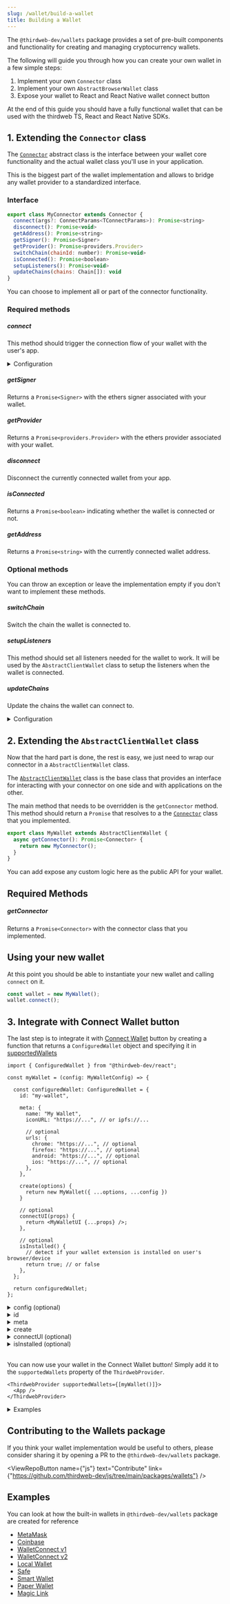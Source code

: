 ```yaml
---
slug: /wallet/build-a-wallet
title: Building a Wallet
---
```



The `@thirdweb-dev/wallets` package provides a set of pre-built components and functionality for creating and managing cryptocurrency wallets.

The following will guide you through how you can create your own wallet in a few simple steps:

1. Implement your own `Connector` class
2. Implement your own `AbstractBrowserWallet` class
3. Expose your wallet to React and React Native wallet connect button

At the end of this guide you should have a fully functional wallet that can be used with the thirdweb TS, React and React Native SDKs.

## 1. Extending the `Connector` class

The [`Connector`](/wallet/interfaces/connector) abstract class is the
interface between your wallet core functionality and the actual wallet class you'll use in your application.

This is the biggest part of the wallet implementation and allows to bridge any wallet provider to a standardized interface.

### Interface

```javascript
export class MyConnector extends Connector {
  connect(args?: ConnectParams<TConnectParams>): Promise<string>
  disconnect(): Promise<void>
  getAddress(): Promise<string>
  getSigner(): Promise<Signer>
  getProvider(): Promise<providers.Provider>
  switchChain(chainId: number): Promise<void>
  isConnected(): Promise<boolean>
  setupListeners(): Promise<void>
  updateChains(chains: Chain[]): void
}
```

You can choose to implement all or part of the connector functionality.

### Required methods

##### connect

This method should trigger the connection flow of your wallet with the user's app.

<details>
  <summary>Configuration</summary>
  <div>

#### args

The arguments needed to connect your wallet. This is specific to your wallet implementation which is why we leave it open for you to
add custom arguments here.

Returns a `string` containing the wallet address, or `undefined` if the connection failed.

```typescript
abstract connect(args?: ConnectParams<TConnectParams>): Promise<string>;

ConnectParams<TOpts extends Record<string, any> = {}> = {
  chainId?: number;
} & TOpts;
```

</div>
</details>

##### getSigner

Returns a `Promise<Signer>` with the ethers signer associated with your wallet.

##### getProvider

Returns a `Promise<providers.Provider>` with the ethers provider associated with your wallet.

##### disconnect

Disconnect the currently connected wallet from your app.

##### isConnected

Returns a `Promise<boolean>` indicating whether the wallet is connected or not.

##### getAddress

Returns a `Promise<string>` with the currently connected wallet address.

### Optional methods

You can throw an exception or leave the implementation empty if you don't want to implement these methods.

##### switchChain

Switch the chain the wallet is connected to.

##### setupListeners

This method should set all listeners needed for the wallet to work. It will be used by the `AbstractClientWallet` class to setup the listeners
when the wallet is connected.

##### updateChains

Update the chains the wallet can connect to.

<details>
  <summary>Configuration</summary>
  <div>

#### chains

The chains that are supported by the wallet. Defaults to our default chains.

Must be an array of `Chain` objects.

```typescript
type Chain = {
  chainId: number;
  chainName: string;
  nativeCurrency: {
    name: string;
    symbol: string;
    decimals: number;
  };
  rpcUrls: string[];
  blockExplorerUrls: string[];
};
```

</div>
</details>

## 2. Extending the `AbstractClientWallet` class

Now that the hard part is done, the rest is easy, we just need to wrap our connector in a `AbstractClientWallet` class.

The [`AbstractClientWallet`](/wallet/interface/abstract-client-wallet) class is the base
class that provides an interface for interacting with your connector on one side and with applications on the other.

The main method that needs to be overridden is the `getConnector` method. This method should return a `Promise`
that resolves to a the [`Connector`](https://github.com/thirdweb-dev/js/blob/main/packages/wallets/src/evm/interfaces/connector.ts#L6)
class that you implemented.

```javascript
export class MyWallet extends AbstractClientWallet {
  async getConnector(): Promise<Connector> {
    return new MyConnector();
  }
}
```

You can add expose any custom logic here as the public API for your wallet.

## Required Methods

##### getConnector

Returns a `Promise<Connector>` with the connector class that you implemented.

## Using your new wallet

At this point you should be able to instantiate your new wallet and calling `connect` on it.

```ts
const wallet = new MyWallet();
wallet.connect();
```

## 3. Integrate with Connect Wallet button

The last step is to integrate it with [Connect Wallet](/react/react.connectwallet) button by creating a function that returns a `ConfiguredWallet` object and specifying it in [supportedWallets](/react/react.thirdwebprovider#supportedwallets-optional)

```tsx
import { ConfiguredWallet } from "@thirdweb-dev/react";

const myWallet = (config: MyWalletConfig) => {

  const configuredWallet: ConfiguredWallet = {
    id: "my-wallet",

    meta: {
      name: "My Wallet",
      iconURL: "https://...", // or ipfs://...

      // optional
      urls: {
        chrome: "https://...", // optional
        firefox: "https://...", // optional
        android: "https://...", // optional
        ios: "https://...", // optional
      },
    },

    create(options) {
      return new MyWallet({ ...options, ...config })
    }

    // optional
    connectUI(props) {
      return <MyWalletUI {...props} />;
    },

    // optional
    isInstalled() {
      // detect if your wallet extension is installed on user's browser/device
      return true; // or false
    },
  };

  return configuredWallet;
};
```

<details>
  <summary> config (optional) </summary>
  <div>

If your wallet requires some extra configuration for creating a wallet instance that is not provided from the `create` function's argument, you can expose it as `config` from `myWallet` function and merge the `options` and `config` to provide all the properties required by your wallet.

```ts
// if the options are not enough
const myWallet = (config) => {
  const configuredWallet: ConfiguredWallet = {
    create(options) {
      return new MyWallet({ ...options, ...config });
    },

    // ...
  };
  return configuredWallet;
};
```

If your wallet does not require any configuration, you don't need to include the `config`

```ts
// if the options are enough
const myWallet = () => {
  const configuredWallet: ConfiguredWallet = {
    create(options) {
      return new MyWallet(options);
    },

    // ...
  };
  return configuredWallet;
};
```

</div>
</details>

<details>
  <summary> id </summary>
  <div>

A unique ID for your wallet that is used to identify your wallet among other wallets used in the app.

It can be anything, but using the name of your wallet as `id` is recommended as it
is not likely to be used by other wallets.

</div>
</details>

<details>
  <summary> meta </summary>
  <div>

metadata of your wallet.

### name and iconURL

`name` and `iconURL` are required. They are used to display your wallet in the list of supported wallets in Connect Wallet Modal

### urls

`urls` object is optional and all of its properties are optional as well.

```ts
{
  chrome?: string;
  firefox?: string;
  android?: string;
  ios?: string;
}
```

It is used to display a built-in "Get Started" screen. This screen renders UI for downloading the wallet's browser extension or iOS/Android app.

"Get started" screen's link is rendered below the list of supported wallets in ConnectWallet Modal - This link is only rendered if the first wallet in [supportedWallets](/react/react.thirdwebprovider#supportedwallets-optional) array) has the `urls` object in `meta`.

</div>
</details>

<details>
  <summary> create </summary>
  <div>

A function that creates and returns the wallet instance.

### Type

```ts
import { WalletOptions } from "@thirdweb-dev/wallets";
import { WalletInstance } from "@thirdweb-dev/react";

type Create = (options: WalletOptions) => WalletInstance;
```

You can create an instance of your wallet using the `options` provided by the `create` function and optionally use the `config` provided by the `myWallet` function.

```ts
create(options) {
  return new MyWallet({
    ...options,
    ...config,
  });
}
```

since the `create` method only provides `options` of type `WalletOptions` - the rest of the wallet-specific configuration (if any) can be exposed as `config` of the `myWallet` function.

</div>
</details>

<details>
  <summary> connectUI (optional) </summary>
  <div>

A function that returns a React component that renders the UI for connecting to your wallet.

This UI will be rendered inside the ConnectWallet Modal when the user clicks on your wallet in the list of supported wallets.

The `connectUI` function is given props of type `ConnectUIProps` which you can use in your UI to trigger various actions - like closing the modal, opening the modal, going back to the list of supported wallets etc.

### ConnectUIProps

```ts
{
   /**
   * close the connect wallet modal
   * @param reset -
   * - reset Connect Wallet Modal to initial state,
   * - so that if it's opened again, it will start from the wallet-selection screen
   * - default: `true`
   */
  close: (reset?: boolean) => void;

  /**
   * indicates whether the connect wallet modal is open or not
   */
  isOpen: boolean;

  /**
   * Open the connect wallet modal
   */
  open: () => void;

  /**
   * go back to the wallet selector screen in connect wallet modal
   */
  goBack: () => void;
};


```

### Headless Mode

If no `connectUI` is given, the wallet is assumed to be in "headless" mode - meaning that it does not require any UI to be rendered inside the ConnectWallet Modal to connect the wallet - This can be the case if either the wallet has its own UI that is appended to DOM or it does not require any UI at all.

In this case, when the user clicks on your wallet in the list of supported wallets, the `wallet.connect` method is called and the ConnectWallet Modal is closed.

</div>
</details>

<details>
  <summary> isInstalled (optional) </summary>
  <div>

A function that returns a boolean indicating whether your wallet is installed on the user's browser/device or not.

It is used to show an "installed" badge next to your wallet's name in the list of supported wallets in Connect Wallet Modal if this function is defined and returns `true`.

</div>
</details>

<br />

You can now use your wallet in the Connect Wallet button! Simply add it to the `supportedWallets` property of the `ThirdwebProvider`.

```tsx
<ThirdwebProvider supportedWallets={[myWallet()]}>
  <App />
</ThirdwebProvider>
```

<details>
  <summary> Examples  </summary>
  <div>

You can look at how `thirdweb-dev/react` package's built-in wallets are implemented for reference:

- [MetaMask](https://github.com/thirdweb-dev/js/blob/main/packages/react/src/wallet/wallets/metamask/metamaskWallet.tsx)
- [Coinbase](https://github.com/thirdweb-dev/js/blob/main/packages/react/src/wallet/wallets/coinbase/coinbaseWallet.tsx)
- [WalletConnect](https://github.com/thirdweb-dev/js/blob/main/packages/react/src/wallet/wallets/walletConnect.tsx)
- [WalletConnectV1](https://github.com/thirdweb-dev/js/blob/main/packages/react/src/wallet/wallets/walletConnectV1.tsx)
- [Safe](https://github.com/thirdweb-dev/js/blob/main/packages/react/src/wallet/wallets/safe/safeWallet.tsx)
- [Paper wallet](https://github.com/thirdweb-dev/js/blob/main/packages/react/src/wallet/wallets/paperWallet.tsx)
- [Local Wallet](https://github.com/thirdweb-dev/js/blob/main/packages/react/src/wallet/wallets/localWallet/localWallet.tsx)
- [Smart Wallet](https://github.com/thirdweb-dev/js/blob/main/packages/react/src/wallet/wallets/smartWallet/smartWallet.tsx)
- [Magic Link](https://github.com/thirdweb-dev/js/blob/main/packages/react/src/wallet/wallets/magic/magicLink.tsx)

</div>
</details>

## Contributing to the Wallets package

If you think your wallet implementation would be useful to others, please consider sharing it by opening a PR to the `@thirdweb-dev/wallets` package.

<ViewRepoButton
  name={"js"}
  text="Contribute"
  link={"https://github.com/thirdweb-dev/js/tree/main/packages/wallets"}
/>

## Examples

You can look at how the built-in wallets in `@thirdweb-dev/wallets` package are created for reference

- [MetaMask](https://github.com/thirdweb-dev/js/blob/main/packages/wallets/src/evm/wallets/metamask.ts)
- [Coinbase](https://github.com/thirdweb-dev/js/blob/main/packages/wallets/src/evm/wallets/coinbase-wallet.ts)
- [WalletConnect v1](https://github.com/thirdweb-dev/js/blob/main/packages/wallets/src/evm/wallets/wallet-connect-v1.ts)
- [WalletConnect v2](https://github.com/thirdweb-dev/js/blob/main/packages/wallets/src/evm/wallets/wallet-connect.ts)
- [Local Wallet](https://github.com/thirdweb-dev/js/blob/main/packages/wallets/src/evm/wallets/local-wallet.ts)
- [Safe](https://github.com/thirdweb-dev/js/blob/main/packages/wallets/src/evm/wallets/safe.ts)
- [Smart Wallet](https://github.com/thirdweb-dev/js/blob/main/packages/wallets/src/evm/wallets/smart-wallet.ts)
- [Paper Wallet](https://github.com/thirdweb-dev/js/blob/main/packages/wallets/src/evm/wallets/paper-wallet.ts)
- [Magic Link](https://github.com/thirdweb-dev/js/blob/main/packages/wallets/src/evm/wallets/magic.ts)
